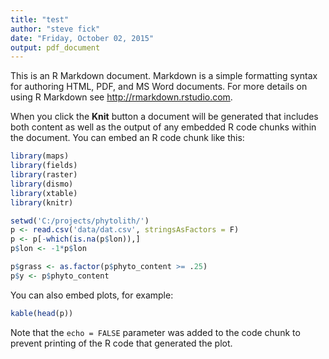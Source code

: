 ```yaml
---
title: "test"
author: "steve fick"
date: "Friday, October 02, 2015"
output: pdf_document
---
```


This is an R Markdown document. Markdown is a simple formatting syntax for authoring HTML, PDF, and MS Word documents. For more details on using R Markdown see <http://rmarkdown.rstudio.com>.

When you click the **Knit** button a document will be generated that includes both content as well as the output of any embedded R code chunks within the document. You can embed an R code chunk like this:


```r
library(maps)
library(fields)
library(raster)
library(dismo)
library(xtable)
library(knitr)

setwd('C:/projects/phytolith/')
p <- read.csv('data/dat.csv', stringsAsFactors = F)
p <- p[-which(is.na(p$lon)),]
p$lon <- -1*p$lon

p$grass <- as.factor(p$phyto_content >= .25)
p$y <- p$phyto_content
```

You can also embed plots, for example:

```r
kable(head(p))
```

Note that the `echo = FALSE` parameter was added to the code chunk to prevent printing of the R code that generated the plot.
